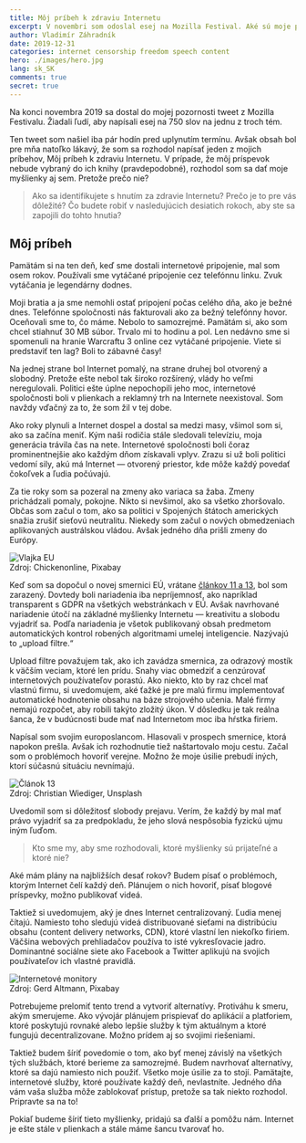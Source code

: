 ```yaml
---
title: Môj príbeh k zdraviu Internetu
excerpt: V novembri som odoslal esej na Mozilla Festival. Aké sú moje plány na boj s cenzúrou?
author: Vladimír Záhradník
date: 2019-12-31
categories: internet censorship freedom speech content
hero: ./images/hero.jpg
lang: sk_SK
comments: true
secret: true
---
```


Na konci novembra 2019 sa dostal do mojej pozornosti tweet z Mozilla Festivalu. Žiadali ľudí, aby napísali esej na 750 slov na jednu z troch tém.

<div class="Image__Small">
  <Tweet tweetId="1197869086778286080" />
</div>

Ten tweet som našiel iba pár hodín pred uplynutím termínu. Avšak obsah bol pre mňa natoľko lákavý, že som sa rozhodol napísať jeden z mojich príbehov, Môj príbeh k zdraviu Internetu. V prípade, že môj príspevok nebude vybraný do ich knihy (pravdepodobné), rozhodol som sa dať moje myšlienky aj sem. Pretože prečo nie?

> Ako sa identifikujete s hnutím za zdravie Internetu? Prečo je to pre vás dôležité? Čo budete robiť v nasledujúcich desiatich rokoch, aby ste sa zapojili do tohto hnutia?

## Môj príbeh
Pamätám si na ten deň, keď sme dostali internetové pripojenie, mal som osem rokov. Používali sme vytáčané pripojenie cez telefónnu linku. Zvuk vytáčania je legendárny dodnes.

Moji bratia a ja sme nemohli ostať pripojení počas celého dňa, ako je bežné dnes. Telefónne spoločnosti nás fakturovali ako za bežný telefónny hovor. Oceňovali sme to, čo máme. Nebolo to samozrejmé. Pamätám si, ako som chcel stiahnuť 30 MB súbor. Trvalo mi to hodinu a pol. Len nedávno sme si spomenuli na hranie Warcraftu 3 online cez vytáčané pripojenie. Viete si predstaviť ten lag? Boli to zábavné časy!

Na jednej strane bol Internet pomalý, na strane druhej bol otvorený a slobodný. Pretože ešte nebol tak široko rozšírený, vlády ho veľmi neregulovali. Politici ešte úplne nepochopili jeho moc, internetové spoločnosti boli v plienkach a reklamný trh na Internete neexistoval. Som navždy vďačný za to, že som žil v tej dobe.

Ako roky plynuli a Internet dospel a dostal sa medzi masy, všimol som si, ako sa začína meniť. Kým naši rodičia stále sledovali televíziu, moja generácia trávila čas na nete. Internetové spoločnosti boli čoraz prominentnejšie ako každým dňom získavali vplyv. Zrazu si už boli politici vedomí sily, akú má Internet — otvorený priestor, kde môže každý povedať čokoľvek a ľudia počúvajú.

Za tie roky som sa pozeral na zmeny ako variaca sa žaba. Zmeny prichádzali pomaly, pokojne. Nikto si nevšimol, ako sa všetko zhoršovalo. Občas som začul o tom, ako sa politici v Spojených štátoch amerických snažia zrušiť sieťovú neutralitu. Niekedy som začul o nových obmedzeniach aplikovaných austrálskou vládou. Avšak jedného dňa prišli zmeny do Európy.

<div className="Image__Large">
  <img src="./images/eu-flag.jpg" alt="Vlajka EU" />
  <figcaption>Zdroj: Chickenonline, Pixabay</figcaption>
</div>

Keď som sa dopočul o novej smernici EÚ, vrátane [článkov 11 a 13][article-13], bol som zarazený. Dovtedy boli nariadenia iba nepríjemnosť, ako napríklad transparent s GDPR na všetkých webstránkach v EÚ. Avšak navrhované nariadenie útočí na základné myšlienky Internetu — kreativitu a slobodu vyjadriť sa. Podľa nariadenia je všetok publikovaný obsah predmetom automatických kontrol robených algoritmami umelej inteligencie. Nazývajú to „upload filtre.“

Upload filtre považujem tak, ako ich zavádza smernica, za odrazový mostík k väčším veciam, ktoré len prídu. Snahy viac obmedziť a cenzúrovať internetových používateľov porastú. Ako niekto, kto by raz chcel mať vlastnú firmu, si uvedomujem, aké ťažké je pre malú firmu implementovať automatické hodnotenie obsahu na báze strojového učenia. Malé firmy nemajú rozpočet, aby robili takýto zložitý úkon. V dôsledku je tak reálna šanca, že v budúcnosti bude mať nad Internetom moc iba hŕstka firiem. 

Napísal som svojim europoslancom. Hlasovali v prospech smernice, ktorá napokon prešla. Avšak ich rozhodnutie tiež naštartovalo moju cestu. Začal som o problémoch hovoriť verejne. Možno že moje úsilie prebudí iných, ktorí súčasnú situáciu nevnímajú.

<div className="Image__Large">
  <img src="./images/article13-rally.jpg" alt="Článok 13" />
  <figcaption>Zdroj: Christian Wiediger, Unsplash</figcaption>
</div>

Uvedomil som si dôležitosť slobody prejavu. Verím, že každý by mal mať právo vyjadriť sa za predpokladu, že jeho slová nespôsobia fyzickú ujmu iným ľuďom.

> Kto sme my, aby sme rozhodovali, ktoré myšlienky sú prijateľné a ktoré nie?

Aké mám plány na najbližších desať rokov? Budem písať o problémoch, ktorým Internet čelí každý deň. Plánujem o nich hovoriť, písať blogové príspevky, možno publikovať videá.

Taktiež si uvedomujem, aký je dnes Internet centralizovaný. Ľudia menej čítajú. Namiesto toho sledujú videá distribuované sieťami na distribúciu obsahu (content delivery networks, CDN), ktoré vlastní len niekoľko firiem. Väčšina webových prehliadačov používa to isté vykresľovacie jadro. Dominantné sociálne siete ako Facebook a Twitter aplikujú na svojich používateľov ich vlastné pravidlá.

<div className="Image__Large">
  <img src="./images/monitor.jpg" alt="Internetové monitory" />
  <figcaption>Zdroj: Gerd Altmann, Pixabay</figcaption>
</div>

Potrebujeme prelomiť tento trend a vytvoriť alternatívy. Protiváhu k smeru, akým smerujeme. Ako vývojár plánujem prispievať do aplikácií a platforiem, ktoré poskytujú rovnaké alebo lepšie služby k tým aktuálnym a ktoré fungujú decentralizovane. Možno prídem aj so svojimi riešeniami.

Taktiež budem šíriť povedomie o tom, ako byť menej závislý na všetkých tých službách, ktoré berieme za samozrejmé. Budem navrhovať alternatívy, ktoré sa dajú namiesto nich použiť. Všetko moje úsilie za to stojí. Pamätajte, internetové služby, ktoré používate každý deň, nevlastníte. Jedného dňa vám vaša služba môže zablokovať prístup, pretože sa tak niekto rozhodol. Pripravte sa na to!

Pokiaľ budeme šíriť tieto myšlienky, pridajú sa ďalší a pomôžu nám. Internet je ešte stále v plienkach a stále máme šancu tvarovať ho.

[//]: # (Used references)
[article-13]: https://www.article13.org/